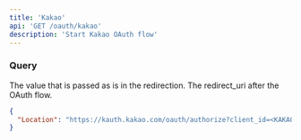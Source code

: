 ```yaml
---
title: 'Kakao'
api: 'GET /oauth/kakao'
description: 'Start Kakao OAuth flow'
---
```


### Query

<ParamField query="state" type="string">
  The value that is passed as is in the redirection.
</ParamField>

<ParamField query="redirect_uri" type="string">
  The redirect_uri after the OAuth flow.
</ParamField>

<ResponseExample>

```json 301: Moved Permanently
{
  "Location": "https://kauth.kakao.com/oauth/authorize?client_id=<KAKAO_REST_API_KEY>&redirect_uri=http%3A%2F%2Flocalhost%3A4000%2Foauth%2Fcallback%2Fdccc65c902eb168805b316e4a1c42e62&access_type=offline&response_type=code&state=kakao"
}
```

</ResponseExample>
